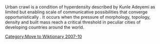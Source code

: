 [[Category:Move to Wiktionary 2007-10]]

Urban crawl is a condition of hyperdensity described by Kunle Adeyemi as limited but enabling scale of communicative possibilities that converge opportunistically . It occurs when the pressure of morphology, topology, density and built mass reach a critical threshold in peculiar cities of developing countries around the world.


{{stub}}